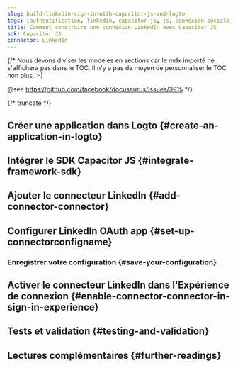 ```yaml
---
slug: build-linkedin-sign-in-with-capacitor-js-and-logto
tags: [authentification, linkedin, capacitor-js, js, connexion sociale, connexion, login]
title: Comment construire une connexion LinkedIn avec Capacitor JS
sdk: Capacitor JS
connector: LinkedIn
---
```


{/*
  Nous devons diviser les modèles en sections car le mdx importé ne s'affichera pas dans le TOC.
  Il n'y a pas de moyen de personnaliser le TOC non plus. :-)

  @see https://github.com/facebook/docusaurus/issues/3915
*/}




{/* truncate */}

<Intro connector={connector} sdk="Capacitor JS" link="https://capacitorjs.com" />

## Créer une application dans Logto \{#create-an-application-in-logto}

<CreateApplication type="Application native" framework="Capacitor JS" />

## Intégrer le SDK Capacitor JS \{#integrate-framework-sdk}

<IntegrateSdk />

## Ajouter le connecteur LinkedIn \{#add-connector-connector}

<AddSocialConnector connector={connector} framework="Capacitor JS" />

## Configurer LinkedIn OAuth app \{#set-up-connectorconfigname}

<ConnectorGuide />

### Enregistrer votre configuration \{#save-your-configuration}

<SaveYourConfiguration connector={connector} />

## Activer le connecteur LinkedIn dans l'Expérience de connexion \{#enable-connector-connector-in-sign-in-experience}

<EnableSocialConnector connector={connector} />

## Tests et validation \{#testing-and-validation}

<TestingAndValidation connector={connector} sdk="Capacitor JS" />

## Lectures complémentaires \{#further-readings}

<FurtherReadings />
